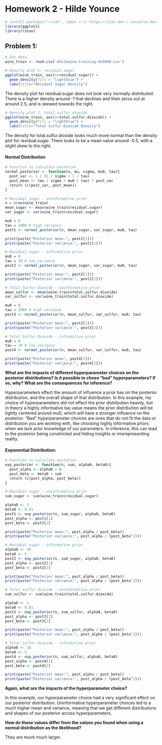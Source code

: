 # Homework 2 - Hilde Younce

```r
# install.packages("rstan", repos = c('https://stan-dev.r-universe.dev', getOption("repos")))
library(ggplot2)
library(rstan)
```

## Problem 1:

```r
# Get data 
wine_train <- read.csv('whitewine-training-ds6040.csv')
```

```r
# Density plot 1: residual.sugar
ggplot(wine_train, aes(x=residual.sugar)) + 
  geom_density(fill = "lightblue") + 
  labs(title="Residual Sugar Density")
```

The density plot for residual.sugar does not look very normally distributed. There is a higher density around -1 that declines and then zeros out at around 2.5, and is skewed towards the right. 

```r
# Density plot 2: total.sulfur.dioxide
ggplot(wine_train, aes(x=total.sulfur.dioxide)) + 
  geom_density(fill = "lightblue") + 
  labs(title="Total Sulfur Dioxide Density")
```

The density for total.sulfur.dioxide looks much more normal than the density plot for residual.sugar. There looks to be a mean value around -0.5, with a slight skew to the right. 

#### Normal Distribution

```r
# Function to calculate posterior
normal_posterior <- function(n, mu, sigma, mu0, tau){
  post_var <- 1 / (1 / sigma + 1 / tau)
  post_mean <- (mu / sigma + mu0 / tau) * post_var
  return (c(post_var, post_mean))
}
```


```r
# Residual sugar - uninformative prior
n = nrow(wine_train)
mean_sugar <- mean(wine_train$residual.sugar)
var_sugar <- var(wine_train$residual.sugar)

mu0 = 0
tau = 1000 # high variance
post1 <- normal_posterior(n, mean_sugar, var_sugar, mu0, tau)

print(paste("Posterior mean:", post1[1]))
print(paste("Posterior variance:", post1[2]))
```

```r
# Residual sugar - informative prior
mu0 = 0
tau = 10 # low variance
post2 <- normal_posterior(n, mean_sugar, var_sugar, mu0, tau)

print(paste("Posterior mean:", post2[1]))
print(paste("Posterior variance:", post2[2]))
```

```r
# Total Sulfur Dioxide - uninformative prior
mean_sulfur <- mean(wine_train$total.sulfur.dioxide)
var_sulfur <- var(wine_train$total.sulfur.dioxide)

mu0 = 0
tau = 1000 # high variance
post3 <- normal_posterior(n, mean_sulfur, var_sulfur, mu0, tau)

print(paste("Posterior mean:", post3[1]))
print(paste("Posterior variance:", post3[2]))
```

```r
# Total Sulfur Dioxide - informative prior
mu0 = 0
tau = 10 # low variance
post4 <- normal_posterior(n, mean_sulfur, var_sulfur, mu0, tau)

print(paste("Posterior mean", post4[1]))
print(paste("Posterior variance:", post4[2]))
```

**What are the impacts of different hyperparameter choices on the posterior distributions? Is it possible to chose "bad" hyperparameters? If so, why? What are the consequences for inference?**

Hyperparameters effect the amount of influence a prior has on the posterior distribution, and the overall shape of that distribution. In this example, my choice of hyperparameters did not effect the prior distribution heavily, but in theory a highly informative tau value means the prior distribution will be tightly centered around mu0, which will have a stronger influence on the posterior. "Bad" hyperparameter choices are ones that do not fit the data or distribution you are working with, like choosing highly informative priors when we lack prior knowledge of our parameters. In inference, this can lead to the posterior being constricted and hiding insights or misrepresenting reality. 

#### Exponential Distribution:

```r
# Function to calculate posterior
exp_posterior <- function(n, sum, alpha0, beta0){
  post_alpha <- alpha0 + n
  post_beta <- beta0 + sum
  return (c(post_alpha, post_beta))
}
```

```r
# Residual sugar - uninformative prior
sum_sugar <- sum(wine_train$residual.sugar)

alpha0 <- 1
beta0 <- 0.01
post1 <- exp_posterior(n, sum_sugar, alpha0, beta0)
post_alpha <- post1[1]
post_beta <- post1[2]

print(paste("Posterior mean:", post_alpha / post_beta))
print(paste("Posterior variance:", post_alpha / (post_beta^2)))
```

```r
# Residual sugar - informative prior
alpha0 <- 10
beta0 <- 5
post2 <- exp_posterior(n, sum_sugar, alpha0, beta0)
post_alpha <- post2[1]
post_beta <- post2[2]

print(paste("Posterior mean:", post_alpha / post_beta))
print(paste("Posterior variance:", post_alpha / (post_beta^2)))
```

```r
# Total sulfur dioxide - uninformative prior
sum_sulfur <- sum(wine_train$total.sulfur.dioxide)

alpha0 <- 1
beta0 <- 0.01
post3 <- exp_posterior(n, sum_sulfur, alpha0, beta0)
post_alpha <- post3[1]
post_beta <- post3[2]

print(paste("Posterior mean:", post_alpha / post_beta))
print(paste("Posterior variance:", post_alpha / (post_beta^2)))
```

```r
# Total sulfur dioxide - informative prior
alpha0 <- 10
beta0 <- 5
post4 <- exp_posterior(n, sum_sulfur, alpha0, beta0)
post_alpha <- post4[1]
post_beta <- post4[2]

print(paste("Posterior mean:", post_alpha / post_beta))
print(paste("Posterior variance:", post_alpha / (post_beta^2)))
```

**Again, what are the impacts of the hyperparameter choice?**

In this example, our hyperparameter choice had a very significant effect on our posterior distribution. Uninformative hyperparameter choices led to a much higher mean and variance, meaning that we get different distributions and shapes of our posterior across hyperparameters. 

**How do these values differ from the values you found when using a normal distribution as the likelihood?**

They are much much larger. 







